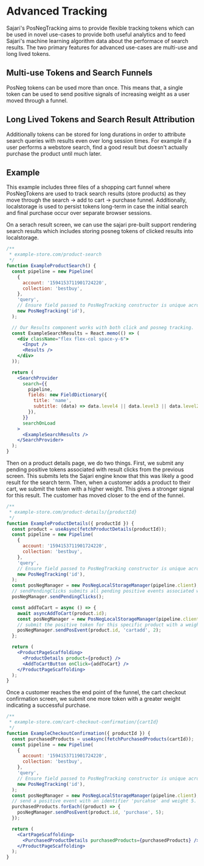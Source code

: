 
<SEO
  title="Advanced Tracking"
  description="Advanced funnel tracking provides our artificial intelligence engine with extra information about the quality of search results."
/>

# Advanced Tracking

Sajari's PosNegTracking aims to provide flexible tracking tokens which can be used in novel use-cases to provide both useful analytics and to feed Sajari's machine learning algorithm data about the performace of search results. The two primary features for advanced use-cases are multi-use and long lived tokens.

## Multi-use Tokens and Search Funnels

PosNeg tokens can be used more than once. This means that, a single token can be used to send positive signals of increasing weight as a user moved through a funnel.

## Long Lived Tokens and Search Result Attribution

Additionally tokens can be stored for long durations in order to attribute search queries with results even over long session times. For example if a user performs a webstore search, find a good result but doesn't actually purchase the product until much later.

## Example

This example includes three files of a shopping cart funnel where PosNegTokens are used to track search results (store products) as they move through the search -> add to cart -> purchase funnel. Additionally, localstorage is used to persist tokens long-term in case the initial search and final purchase occur over separate browser sessions.

On a serach result screen, we can use the sajari pre-built support rendering search results which includes storing posneg tokens of clicked results into localstorage.

```jsx
/**
 * example-store.com/product-search
 */
function ExampleProductSearch() {
  const pipeline = new Pipeline(
    {
      account: '1594153711901724220',
      collection: 'bestbuy',
    },
    'query',
    // Ensure field passed to PosNegTracking constructor is unique across products.
    new PosNegTracking('id'),
  );

  // Our Results component works with both click and posneg tracking.
  const ExampleSearchResults = React.memo(() => (
    <div className="flex flex-col space-y-6">
      <Input />
      <Results />
    </div>
  ));

  return (
    <SearchProvider
      search={{
        pipeline,
        fields: new FieldDictionary({
          title: 'name',
          subtitle: (data) => data.level4 || data.level3 || data.level2 || data.level1 || data.brand,
        }),
      }}
      searchOnLoad
    >
      <ExampleSearchResults />
    </SearchProvider>
  );
}
```

Then on a product details page, we do two things.
First, we submit any pending positive tokens associated with result clicks from the previous screen. This submits lets the Sajari engine know that this was likely a good result for the search term.
Then, when a customer adds a product to their cart, we submit the token with a higher weight. This gives a stronger signal for this result. The customer has moved closer to the end of the funnel.

```jsx
/**
 * example-store.com/product-details/{productId}
 */
function ExampleProductDetails({ productId }) {
  const product = useAsync(fetchProductDetails(productId));
  const pipeline = new Pipeline(
    {
      account: '1594153711901724220',
      collection: 'bestbuy',
    },
    'query',
    // Ensure field passed to PosNegTracking constructor is unique across products.
    new PosNegTracking('id'),
  );
  const posNegManager = new PosNegLocalStorageManager(pipeline.client);
  // sendPendingClicks submits all pending positive events associated with clicked search results.
  posNegManager.sendPendingClicks();

  const addToCart = async () => {
    await asyncAddToCart(product.id);
    const posNegManager = new PosNegLocalStorageManager(pipeline.client);
    // submit the positive token for this specific product with a weight of 3.
    posNegManager.sendPosEvent(product.id, 'cartadd', 2);
  };

  return (
    <ProductPageScaffolding>
      <ProductDetails product={product} />
      <AddToCartButton onClick={addToCart} />
    </ProductPageScaffolding>
  );
}
```

Once a customer reaches the end point of the funnel, the cart checkout confirmation screen, we submit one more token with a greater weight indicating a successful purchase.

```jsx
/**
 * example-store.com/cart-checkout-confirmation/{cartId}
 */
function ExampleCheckoutConfirmation({ productId }) {
  const purchasedProducts = useAsync(fetchPurchasedProducts(cartId));
  const pipeline = new Pipeline(
    {
      account: '1594153711901724220',
      collection: 'bestbuy',
    },
    'query',
    // Ensure field passed to PosNegTracking constructor is unique across products.
    new PosNegTracking('id'),
  );
  const posNegManager = new PosNegLocalStorageManager(pipeline.client);
  // send a positive event with an identifier 'purcahse' and weight 5.
  purchasedProducts.forEach((product) => {
    posNegManager.sendPosEvent(product.id, 'purchase', 5);
  });

  return (
    <CartPageScaffolding>
      <PurchasedProductDetails purchasedProducts={purchasedProducts} />
    </ProductPageScaffolding>
  );
}
```
